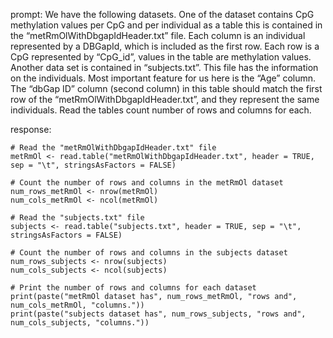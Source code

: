 prompt:
We have the following datasets. One of the dataset contains CpG methylation values per CpG and per individual as a table this is contained in the “metRmOlWithDbgapIdHeader.txt” file. Each column is an individual represented by a DBGapId, which is included as the first row. Each row is a CpG represented by "CpG_id", values in the table are methylation values. Another data set is contained in “subjects.txt”. This file has the information on the individuals. Most important feature for us here is the "Age" column. The "dbGap ID" column (second column) in this table should match the first row of the "metRmOlWithDbgapIdHeader.txt", and they represent the same individuals. 
Read the tables count number of rows and columns for each.

response:
```
# Read the "metRmOlWithDbgapIdHeader.txt" file
metRmOl <- read.table("metRmOlWithDbgapIdHeader.txt", header = TRUE, sep = "\t", stringsAsFactors = FALSE)

# Count the number of rows and columns in the metRmOl dataset
num_rows_metRmOl <- nrow(metRmOl)
num_cols_metRmOl <- ncol(metRmOl)

# Read the "subjects.txt" file
subjects <- read.table("subjects.txt", header = TRUE, sep = "\t", stringsAsFactors = FALSE)

# Count the number of rows and columns in the subjects dataset
num_rows_subjects <- nrow(subjects)
num_cols_subjects <- ncol(subjects)

# Print the number of rows and columns for each dataset
print(paste("metRmOl dataset has", num_rows_metRmOl, "rows and", num_cols_metRmOl, "columns."))
print(paste("subjects dataset has", num_rows_subjects, "rows and", num_cols_subjects, "columns."))
```

